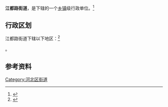 {{中国乡级行政区|12/01/05/009/000}}

'''江都路街道'''，是{{PRC admin/fullname|12/01/05/009/000|3}}下辖的一个[[乡镇|乡镇]]级行政单位。<ref>{{PRC admin/ref sgc|{{PRC admin/parent|12/01/05/009/000}}}}</ref>

== 行政区划 ==

江都路街道下辖以下地区：<ref>{{PRC admin/ref sgc|12/01/05/009/000}}</ref>

{{PRC admin/children|12/01/05/009/000}}。

== 参考资料 ==

{{Reflist|2}}

{{天津市河北区行政区划}}
{{天津行政区划小作品}}

[[Category:河北区街道|Category:河北区街道]]